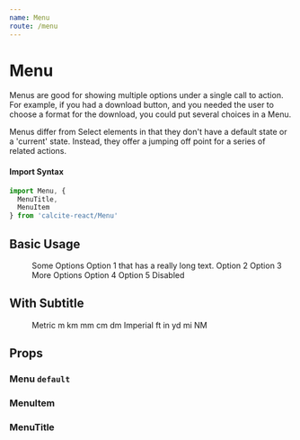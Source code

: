 ```yaml
---
name: Menu
route: /menu
---
```




# Menu

Menus are good for showing multiple options under a single call to action. For
example, if you had a download button, and you needed the user to choose a
format for the download, you could put several choices in a Menu.

Menus differ from Select elements in that they don't have a default state or a
'current' state. Instead, they offer a jumping off point for a series of related
actions.

#### Import Syntax

```js
import Menu, {
  MenuTitle,
  MenuItem
} from 'calcite-react/Menu'
```

## Basic Usage

<Playground>
  <Menu style={{ maxWidth: '280px' }}>
    <MenuTitle>Some Options</MenuTitle>
    <MenuItem>Option 1 that has a really long text.</MenuItem>
    <MenuItem>Option 2</MenuItem>
    <MenuItem>Option 3</MenuItem>
    <MenuTitle>More Options</MenuTitle>
    <MenuItem>Option 4</MenuItem>
    <MenuItem disabled>Option 5 Disabled</MenuItem>
  </Menu>
</Playground>

## With Subtitle

<Playground>
  <Menu style={{ maxWidth: '280px' }}>
    <MenuTitle>Metric</MenuTitle>
    <MenuItem subtitle="Meters">m</MenuItem>
    <MenuItem subtitle="Kilometers">km</MenuItem>
    <MenuItem subtitle="Millimeters">mm</MenuItem>
    <MenuItem subtitle="Centimeters">cm</MenuItem>
    <MenuItem subtitle="Decimeters">dm</MenuItem>
    <MenuTitle>Imperial</MenuTitle>
    <MenuItem subtitle="Feet">ft</MenuItem>
    <MenuItem subtitle="Inches">in</MenuItem>
    <MenuItem subtitle="Yards">yd</MenuItem>
    <MenuItem subtitle="Miles">mi</MenuItem>
    <MenuItem subtitle="Nautical Miles">NM</MenuItem>
  </Menu>
</Playground>

## Props

### Menu `default`

<PropsTable of={MenuPropsTable} />

### MenuItem

<PropsTable of={MenuItem} />

### MenuTitle

<PropsTable of={MenuTitle} />
